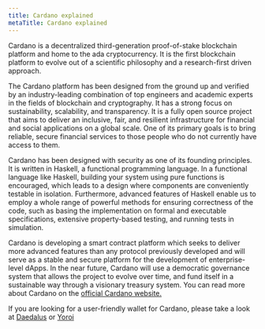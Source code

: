 ```yaml
---
title: Cardano explained
metaTitle: Cardano explained
---
```


Cardano is a decentralized third-generation proof-of-stake blockchain platform
and home to the ada cryptocurrency. It is the first blockchain platform to
evolve out of a scientific philosophy and a research-first driven approach.

The Cardano platform has been designed from the ground up and verified by an
industry-leading combination of top engineers and academic experts in the fields
of blockchain and cryptography. It has a strong focus on sustainability,
scalability, and transparency. It is a fully open source project that aims to
deliver an inclusive, fair, and resilient infrastructure for financial and
social applications on a global scale. One of its primary goals is to bring
reliable, secure financial services to those people who do not currently have
access to them.

Cardano has been designed with security as one of its founding principles. It is
written in Haskell, a functional programming language. In a functional language
like Haskell, building your system using pure functions is encouraged, which
leads to a design where components are conveniently testable in isolation.
Furthermore, advanced features of Haskell enable us to employ a whole range of
powerful methods for ensuring correctness of the code, such as basing the
implementation on formal and executable specifications, extensive property-based
testing, and running tests in simulation.

Cardano is developing a smart contract platform which seeks to deliver more
advanced features than any protocol previously developed and will serve as a
stable and secure platform for the development of enterprise-level dApps. In the
near future, Cardano will use a democratic governance system that allows the
project to evolve over time, and fund itself in a sustainable way through a
visionary treasury system. You can read more about Cardano on the
[official Cardano website.](http://cardano.org/)

<Info info>

If you are looking for a user-friendly wallet for Cardano, please take a look at
[Daedalus](https://daedaluswallet.io) or [Yoroi](https://yoroi-wallet.com)

</Info>

